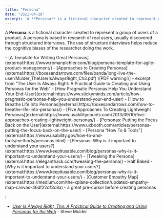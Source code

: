 ```yaml
---
title: "Persona"
date: "2021-04-28"
excerpt: 'A **Persona** is a fictional character created to represent a group of users of a product.'
---
```


A **Persona** is a fictional character created to represent a group of users of a product. A persona is based in research of real users, usually discovered through structured interviews. The use of structure interviews helps reduce the cognitive biases of the researcher doing the work.

<HighlightBox heading="Resource Links" variant="resourceLinks">
- [A Template for Writing Great Personas](external:https://www.romanpichler.com/blog/persona-template-for-agile-product-management/)
- [Approaches to Creating Personas](external:https://boxesandarrows.com/files/banda/long-live-the-user/Mulder_TheUserIsAlwaysRight_Ch3.pdf) \[PDF warning!\] - excerpt from "The User Is Always Right: A Practical Guide to Creating and Using Personas for the Web"
- [How Pragmatic Personas Help You Understand Your End-User](external:https://www.stickyminds.com/article/how-pragmatic-personas-help-you-understand-your-end-user)
- [How to Breathe Life Into Personas](external:https://boxesandarrows.com/how-to-breathe-life-into-personas/)
- [Five Approaches To Creating Lightweight Personas](external:https://www.usabilitycounts.com/2013/09/10/five-approaches-creating-lightweight-personas/)
- [Personas: Putting the Focus Back on the User](external:https://www.uxbooth.com/articles/personas-putting-the-focus-back-on-the-user/)
- [Persona “How To & Tools”](external:https://www.usability.gov/how-to-and-tools/methods/personas.html)
- [Personas: Why is it important to understand your users?](external:https://www.keepitusable.com/blog/personas-why-is-it-important-to-understand-your-users/)
- [Tweaking the Persona](external:https://eleganthack.com/tweaking-the-persona/) - Half Baked
- [Why is it important to understand your users?](external:https://www.keepitusable.com/blog/personas-why-is-it-important-to-understand-your-users/)
- [Customer Empathy Map](external:https://medium.com/the-xplane-collection/updated-empathy-map-canvas-46df22df3c8a) - a great pre-cursor before creating personas
</HighlightBox>

<HighlightBox heading="Related Books" variant="relatedBooks">:

- [_User Is Always Right, The: A Practical Guide to Creating and Using Personas for the Web_](external:https://www.amazon.com/User-Always-Right-Practical-Creating/dp/0321434536/&tag=notesfromatoo-20) - Steve Mulder
</HighlightBox>
